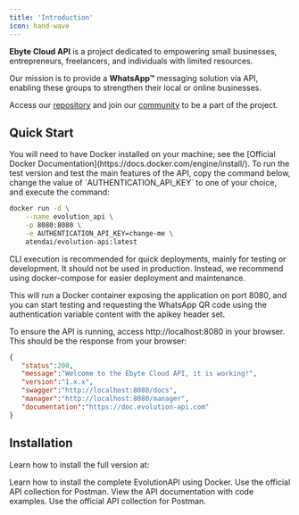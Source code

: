 ```yaml
---
title: 'Introduction'
icon: hand-wave
---
```


**Ebyte Cloud API** is a project dedicated to empowering small businesses, entrepreneurs, freelancers, and individuals with limited resources.

Our mission is to provide a **WhatsApp™** messaging solution via API, enabling these groups to strengthen their local or online businesses.

Access our [repository](https://github.com/elvisfalmeida/ebyte-cloud-api) and join our [community](https://ux.net.br/manager) to be a part of the project.

## Quick Start

<Note>
You will need to have Docker installed on your machine; see the [Official Docker Documentation](https://docs.docker.com/engine/install/).
</Note>
To run the test version and test the main features of the API, copy the command below, change the value of `AUTHENTICATION_API_KEY` to one of your choice, and execute the command:

~~~ sh Terminal
docker run -d \
    --name evolution_api \
    -p 8080:8080 \
    -e AUTHENTICATION_API_KEY=change-me \
    atendai/evolution-api:latest
~~~

<Note>CLI execution is recommended for quick deployments, mainly for testing or development. It should not be used in production. Instead, we recommend using docker-compose for easier deployment and maintenance.</Note>

This will run a Docker container exposing the application on port 8080, and you can start testing and requesting the WhatsApp QR code using the authentication variable content with the apikey header set.

To ensure the API is running, access http://localhost:8080 in your browser. This should be the response from your browser:

~~~ json
{
   "status":200,
   "message":"Welcome to the Ebyte Cloud API, it is working!",
   "version":"1.x.x",
   "swagger":"http://localhost:8080/docs",
   "manager":"http://localhost:8080/manager",
   "documentation":"https://doc.evolution-api.com"
}
~~~

## Installation
Learn how to install the full version at:

<CardGroup cols={2}>
  <Card title="Installation with Docker" icon="docker" href="/en/install/docker">
    Learn how to install the complete EvolutionAPI using Docker.
  </Card>
  <Card title="NVM" icon="js" href="https://www.postman.com/agenciadgcode/workspace/evolution-api">
    Use the official API collection for Postman.
  </Card>
</CardGroup>

<CardGroup cols={2}>
  <Card title="API Documentation" icon="book" href="/en/definitions/connections">
    View the API documentation with code examples.
  </Card>
  <Card title="Postman Collection" icon="webhook" href="https://www.postman.com/agenciadgcode/workspace/evolution-api">
    Use the official API collection for Postman.
  </Card>
</CardGroup>
